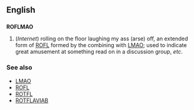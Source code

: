 ==English==
==={{initialism}}===
'''ROFLMAO'''

#(''Internet'') rolling on the floor laughing my ass (arse) off, an extended form of [[ROFL]] formed by the combining with [[LMAO]]; used to indicate great amusement at something read on in a discussion group, ''etc''.

===See also===
*[[LMAO]]
*[[ROFL]]
*[[ROTFL]]
*[[ROTFLAVIAB]]